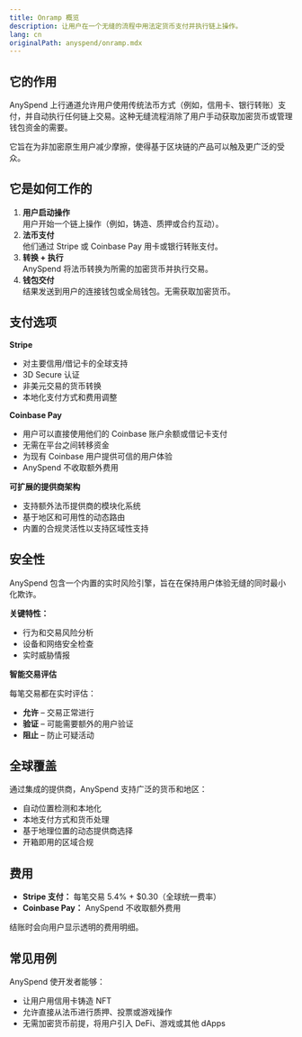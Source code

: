 ```yaml
---
title: Onramp 概览
description: 让用户在一个无缝的流程中用法定货币支付并执行链上操作。
lang: cn
originalPath: anyspend/onramp.mdx
---
```

## 它的作用

AnySpend 上行通道允许用户使用传统法币方式（例如，信用卡、银行转账）支付，并自动执行任何链上交易。这种无缝流程消除了用户手动获取加密货币或管理钱包资金的需要。

它旨在为非加密原生用户减少摩擦，使得基于区块链的产品可以触及更广泛的受众。

## 它是如何工作的

1. **用户启动操作**\
   用户开始一个链上操作（例如，铸造、质押或合约互动）。
2. **法币支付**\
   他们通过 Stripe 或 Coinbase Pay 用卡或银行转账支付。
3. **转换 + 执行**\
   AnySpend 将法币转换为所需的加密货币并执行交易。
4. **钱包交付**\
   结果发送到用户的连接钱包或全局钱包。无需获取加密货币。

## 支付选项

**Stripe**

- 对主要信用/借记卡的全球支持
- 3D Secure 认证
- 非美元交易的货币转换
- 本地化支付方式和费用调整

**Coinbase Pay**

- 用户可以直接使用他们的 Coinbase 账户余额或借记卡支付
- 无需在平台之间转移资金
- 为现有 Coinbase 用户提供可信的用户体验
- AnySpend 不收取额外费用

**可扩展的提供商架构**

- 支持额外法币提供商的模块化系统
- 基于地区和可用性的动态路由
- 内置的合规灵活性以支持区域性支持

## 安全性

AnySpend 包含一个内置的实时风险引擎，旨在在保持用户体验无缝的同时最小化欺诈。

**关键特性：**

- 行为和交易风险分析
- 设备和网络安全检查
- 实时威胁情报

**智能交易评估**

每笔交易都在实时评估：

- **允许** – 交易正常进行
- **验证** – 可能需要额外的用户验证
- **阻止** – 防止可疑活动

## 全球覆盖

通过集成的提供商，AnySpend 支持广泛的货币和地区：

- 自动位置检测和本地化
- 本地支付方式和货币处理
- 基于地理位置的动态提供商选择
- 开箱即用的区域合规

## 费用

- **Stripe 支付：** 每笔交易 5.4% + $0.30（全球统一费率）
- **Coinbase Pay：** AnySpend 不收取额外费用

结账时会向用户显示透明的费用明细。

## 常见用例

AnySpend 使开发者能够：

- 让用户用信用卡铸造 NFT
- 允许直接从法币进行质押、投票或游戏操作
- 无需加密货币前提，将用户引入 DeFi、游戏或其他 dApps
